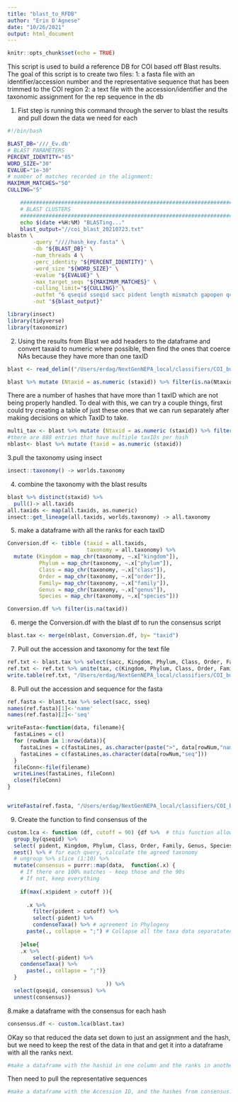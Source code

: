 ```yaml
---
title: "blast_to_RFDB"
author: "Erin D'Agnese"
date: "10/26/2021"
output: html_document
---
```


```r
knitr::opts_chunk$set(echo = TRUE)
```

This script is used to build a reference DB for COI based off Blast results. 
The goal of this script is to create two files:
1: a fasta file with an identifier/accession number and the representative sequence that has been trimmed to the COI region
2: a text file with the accession/identifier and the taxonomic assignment for the rep sequence in the db

1. Fist step is running this command through the server to blast the results and pull down the data we need for each
```bash
#!/bin/bash

BLAST_DB='///_Ev.db'
# BLAST PARAMETERS
PERCENT_IDENTITY="85"
WORD_SIZE="30"
EVALUE="1e-30"
# number of matches recorded in the alignment:
MAXIMUM_MATCHES="50"
CULLING="5"

	################################################################################
	# BLAST CLUSTERS
	################################################################################
	echo $(date +%H:%M) "BLASTing..."
	blast_output="//coi_blast_20210723.txt"
blastn \
		-query "////hash_key.fasta" \
		-db "${BLAST_DB}" \
		-num_threads 4 \
		-perc_identity "${PERCENT_IDENTITY}" \
		-word_size "${WORD_SIZE}" \
		-evalue "${EVALUE}" \
		-max_target_seqs "${MAXIMUM_MATCHES}" \
		-culling_limit="${CULLING}" \
		-outfmt "6 qseqid sseqid sacc pident length mismatch gapopen qcovus qstart qend sstart send evalue bitscore staxids qlen sscinames sseq" \
		-out "${blast_output}"
```

```r
library(insect)
library(tidyverse)
library(taxonomizr)
```


2. Using the results from Blast we add headers to the dataframe and convert taxaid to numeric where possible, then find the ones that coerce NAs because they have more than one taxID
```r
blast <- read_delim(("/Users/erdag/NextGenNEPA_local/classifiers/COI_build/MiXRun3_format6-1.txt"), col_names = c("qseqid", "sseqid", "sacc", "pident", "length", "mismatch", "gapopen", "qcovus", "qstart", "qend", "sstart", "send", "evalue", "bitscore", "staxid", "qlen", "sscinames", "sseq"), delim = "\t" )

blast %>% mutate (Ntaxid = as.numeric (staxid)) %>% filter(is.na(Ntaxid))
```

There are a number of hashes that have more than 1 taxID which are not being properly handled. To deal with this, we can try a couple things, first could try creating a table of just these ones that we can run separately after making decisions on which TaxID to take. 

```r
multi_tax <- blast %>% mutate (Ntaxid = as.numeric (staxid)) %>% filter(is.na(Ntaxid))
#there are 888 entries that have multiple taxIDs per hash
nblast<- blast %>% mutate (taxid = as.numeric (staxid))
```



3.pull the taxonomy using insect 
```r
insect::taxonomy() -> worlds.taxonomy
```

4. combine the taxonomy with the blast results
```r
blast %>% distinct(staxid) %>%
  pull()-> all.taxids
all.taxids <- map(all.taxids, as.numeric)
insect::get_lineage(all.taxids, worlds.taxonomy) -> all.taxonomy   
```



5. make a dataframe with all the ranks for each taxID
```r
Conversion.df <- tibble (taxid = all.taxids,
                         taxonomy = all.taxonomy) %>%
  mutate (Kingdom = map_chr(taxonomy, ~.x["kingdom"]),
          Phylum = map_chr(taxonomy, ~.x["phylum"]),
          Class = map_chr(taxonomy, ~.x["class"]),
          Order = map_chr(taxonomy, ~.x["order"]),
          Family= map_chr(taxonomy, ~.x["family"]),
          Genus = map_chr(taxonomy, ~.x["genus"]),
          Species = map_chr(taxonomy, ~.x["species"]))

Conversion.df %>% filter(is.na(taxid))

```

6. merge the Conversion.df with the blast df to run the consensus script
```r
blast.tax <- merge(nblast, Conversion.df, by= "taxid")
```

7. Pull out the accession and taxonomy for the text file
```r
ref.txt <- blast.tax %>% select(sacc, Kingdom, Phylum, Class, Order, Family, Genus, Species)
ref.txt <- ref.txt %>% unite(tax, c(Kingdom, Phylum, Class, Order, Family, Genus, Species), sep = ";")
write.table(ref.txt, "/Users/erdag/NextGenNEPA_local/classifiers/COI_build/MiX_test_blastDB.txt", sep="\t", row.names = FALSE, col.names = FALSE, quote = FALSE)
```

8. Pull out the accession and sequence for the fasta
```r
ref.fasta <- blast.tax %>% select(sacc, sseq)
names(ref.fasta)[1]<-'name'
names(ref.fasta)[2]<-'seq'

writeFasta<-function(data, filename){
  fastaLines = c()
  for (rowNum in 1:nrow(data)){
    fastaLines = c(fastaLines, as.character(paste(">", data[rowNum,"name"], sep = "")))
    fastaLines = c(fastaLines,as.character(data[rowNum,"seq"]))
  }
  fileConn<-file(filename)
  writeLines(fastaLines, fileConn)
  close(fileConn)
}


writeFasta(ref.fasta, "/Users/erdag/NextGenNEPA_local/classifiers/COI_build/MIX_test_blastRefDB.fasta")

```


9. Create the function to find consensus of the 
```r
custom.lca <- function (df, cutoff = 90) {df %>%  # this function allows to change cutoff parameters for a specified dataframe (df)
  group_by(qseqid) %>%
  select( pident, Kingdom, Phylum, Class, Order, Family, Genus, Species) %>%
  nest() %>% # for each query, calculate the agreed taxonomy
  # ungroup %>% slice (1:10) %>%
  mutate(consensus = purrr::map(data,  function(.x) { 
    # If there are 100% matches - keep those and the 90s
    # If not, keep everything
    
    if(max(.x$pident > cutoff )){
      
      .x %>% 
        filter(pident > cutoff) %>% 
        select(-pident) %>% 
        condenseTaxa() %>% # agreement in Phylogeny
      paste(., collapse = ";") # Collapse all the taxa data separatated by ;
      
    }else{
    .x %>% 
        select(-pident) %>% 
    condenseTaxa() %>%
      paste(., collapse = ";")}
  }
                               )) %>%
  select(qseqid, consensus) %>%
  unnest(consensus)} 
```


8.make a dataframe with the consensus for each hash
```r
consensus.df <- custom.lca(blast.tax)
```
OKay so that reduced the data set down to just an assignment and the hash, but we need to keep the rest of the data in that and get it into a dataframe with all the ranks next.


```r
#make a dataframe with the hashid in one column and the ranks in another column with ";" deliminating them for the txt file for tree building


```

Then need to pull the representative sequences
```r
#make a dataframe with the Accession ID, and the hashes from consensus.df, so that we can pull down the sequences from genbank to build a reference
```


```r

```

